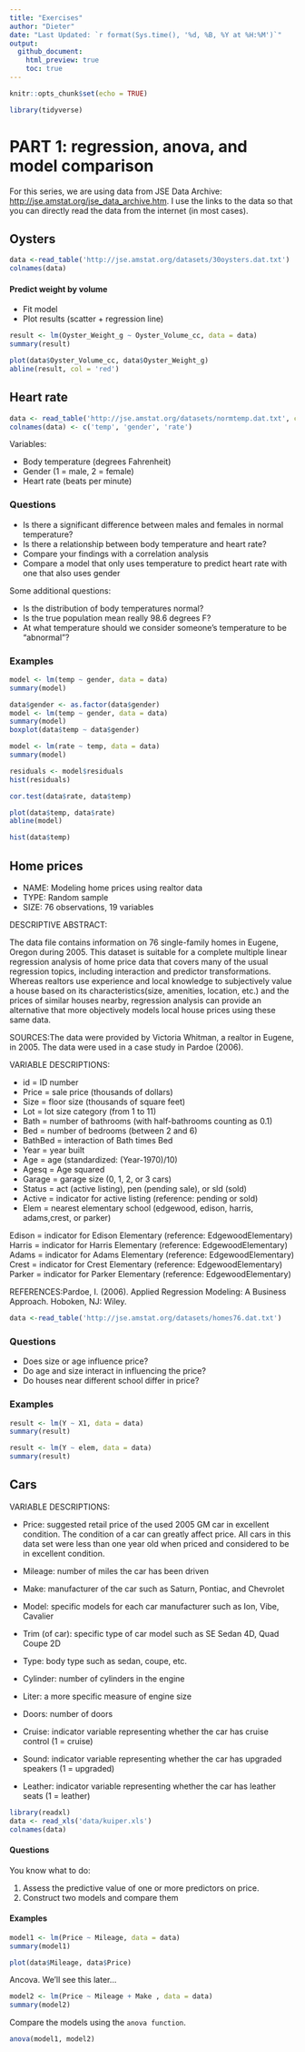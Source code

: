 ```yaml
---
title: "Exercises"
author: "Dieter"
date: "Last Updated: `r format(Sys.time(), '%d, %B, %Y at %H:%M')`"
output:
  github_document:
    html_preview: true
    toc: true
---
```


```r
knitr::opts_chunk$set(echo = TRUE)
```

```r
library(tidyverse)
```

# PART 1: regression, anova, and model comparison

For this series, we are using data from JSE Data Archive: <http://jse.amstat.org/jse_data_archive.htm>. I use the links to the data so that you can directly read the data from the internet (in most cases).

## Oysters

```r
data <-read_table('http://jse.amstat.org/datasets/30oysters.dat.txt')
colnames(data)
```

#### Predict weight by volume

-   Fit model
-   Plot results (scatter + regression line)

```r
result <- lm(Oyster_Weight_g ~ Oyster_Volume_cc, data = data)
summary(result)
```

```r
plot(data$Oyster_Volume_cc, data$Oyster_Weight_g)
abline(result, col = 'red')
```

## Heart rate

```r
data <- read_table('http://jse.amstat.org/datasets/normtemp.dat.txt', col_names = FALSE)
colnames(data) <- c('temp', 'gender', 'rate')
```

Variables:

-   Body temperature (degrees Fahrenheit)
-   Gender (1 = male, 2 = female)
-   Heart rate (beats per minute)

### Questions

-   Is there a significant difference between males and females in normal temperature?
-   Is there a relationship between body temperature and heart rate?
-   Compare your findings with a correlation analysis
-   Compare a model that only uses temperature to predict heart rate with one that also uses gender

Some additional questions:

-   Is the distribution of body temperatures normal?
-   Is the true population mean really 98.6 degrees F?
-   At what temperature should we consider someone's temperature to be "abnormal"?

### Examples


```r
model <- lm(temp ~ gender, data = data)
summary(model)
```


```r
data$gender <- as.factor(data$gender)
model <- lm(temp ~ gender, data = data)
summary(model)
boxplot(data$temp ~ data$gender)
```


```r
model <- lm(rate ~ temp, data = data)
summary(model)
```

```r
residuals <- model$residuals
hist(residuals)
```


```r
cor.test(data$rate, data$temp)
```


```r
plot(data$temp, data$rate)
abline(model)
```

```r
hist(data$temp)
```

## Home prices

-   NAME: Modeling home prices using realtor data
-   TYPE: Random sample
-   SIZE: 76 observations, 19 variables

DESCRIPTIVE ABSTRACT:

The data file contains information on 76 single-family homes in Eugene, Oregon during 2005. This dataset is suitable for a complete multiple linear regression analysis of home price data that covers many of the usual regression topics, including interaction and predictor transformations. Whereas realtors use experience and local knowledge to subjectively value a house based on its characteristics(size, amenities, location, etc.) and the prices of similar houses nearby, regression analysis can provide an alternative that more objectively models local house prices using these same data.

SOURCES:The data were provided by Victoria Whitman, a realtor in Eugene, in 2005. The data were used in a case study in Pardoe (2006).

VARIABLE DESCRIPTIONS:

-   id = ID number
-   Price = sale price (thousands of dollars)
-   Size = floor size (thousands of square feet)
-   Lot = lot size category (from 1 to 11)
-   Bath = number of bathrooms (with half-bathrooms counting as 0.1)
-   Bed = number of bedrooms (between 2 and 6)
-   BathBed = interaction of Bath times Bed
-   Year = year built
-   Age = age (standardized: (Year-1970)/10)
-   Agesq = Age squared
-   Garage = garage size (0, 1, 2, or 3 cars)
-   Status = act (active listing), pen (pending sale), or sld (sold)
-   Active = indicator for active listing (reference: pending or sold)
-   Elem = nearest elementary school (edgewood, edison, harris, adams,crest, or parker)

Edison = indicator for Edison Elementary (reference: EdgewoodElementary) Harris = indicator for Harris Elementary (reference: EdgewoodElementary) Adams = indicator for Adams Elementary (reference: EdgewoodElementary) Crest = indicator for Crest Elementary (reference: EdgewoodElementary) Parker = indicator for Parker Elementary (reference: EdgewoodElementary)

REFERENCES:Pardoe, I. (2006). Applied Regression Modeling: A Business Approach. Hoboken, NJ: Wiley.

```r
data <-read_table('http://jse.amstat.org/datasets/homes76.dat.txt')
```


### Questions

-   Does size or age influence price?
-   Do age and size interact in influencing the price?
-   Do houses near different school differ in price?

### Examples

```r
result <- lm(Y ~ X1, data = data)
summary(result)
```

```r
result <- lm(Y ~ elem, data = data)
summary(result)
```

## Cars

VARIABLE DESCRIPTIONS:

-   Price: suggested retail price of the used 2005 GM car in excellent condition. The condition of a car can greatly affect price. All cars in this data set were less than one year old when priced and considered to be in excellent condition.

-   Mileage: number of miles the car has been driven

-   Make: manufacturer of the car such as Saturn, Pontiac, and Chevrolet

-   Model: specific models for each car manufacturer such as Ion, Vibe, Cavalier

-   Trim (of car): specific type of car model such as SE Sedan 4D, Quad Coupe 2D

-   Type: body type such as sedan, coupe, etc.

-   Cylinder: number of cylinders in the engine\

-   Liter: a more specific measure of engine size

-   Doors: number of doors

-   Cruise: indicator variable representing whether the car has cruise control (1 = cruise)

-   Sound: indicator variable representing whether the car has upgraded speakers (1 = upgraded)

-   Leather: indicator variable representing whether the car has leather seats (1 = leather)

```r
library(readxl)
data <- read_xls('data/kuiper.xls')
colnames(data)
```

#### Questions

You know what to do:

1)  Assess the predictive value of one or more predictors on price.
2)  Construct two models and compare them

#### Examples

```r
model1 <- lm(Price ~ Mileage, data = data)
summary(model1)
```

```r
plot(data$Mileage, data$Price)
```

Ancova. We'll see this later...

```r
model2 <- lm(Price ~ Mileage + Make , data = data)
summary(model2)
```

Compare the models using the `anova function`.

```r
anova(model1, model2)
```
